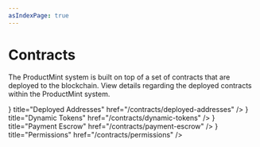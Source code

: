 ```yaml
---
asIndexPage: true
---
```



# Contracts

The ProductMint system is built on top of a set of contracts that are deployed to the blockchain. View details regarding the deployed contracts within the ProductMint system.

<Cards>
    <Cards.Card
        icon={<ReceiptTextIcon />}
        title="Deployed Addresses"
        href="/contracts/deployed-addresses"
    />
    <Cards.Card
        icon={<RocketIcon />}
        title="Dynamic Tokens"
        href="/contracts/dynamic-tokens"
    />
    <Cards.Card
        icon={<DollarSignIcon />}
        title="Payment Escrow"
        href="/contracts/payment-escrow"
    />
    <Cards.Card
        icon={<LockIcon />}
        title="Permissions"
        href="/contracts/permissions"
    />
</Cards>
